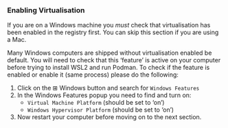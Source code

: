 

:::{.callout-important}
### Enabling Virtualisation

If you are on a Windows machine you *must* check that virtualisation has been enabled in the registry first. You can skip this section if you are using a Mac.

:::

Many Windows computers are shipped without virtualisation enabled be default. You will need to check that this 'feature' is active on your computer before trying to install WSL2 and run Podman. To check if the feature is enabled or enable it (same process) please do the following:

1. Click on the &#8862; Windows button and search for `Windows Features`
2. In the Windows Features popup you need to find and turn on:
   - `Virtual Machine Platform` (should be set to 'on')
   - `Windows Hypervisor Platform` (should be set to 'on')
3. Now restart your computer before moving on to the next section.
 